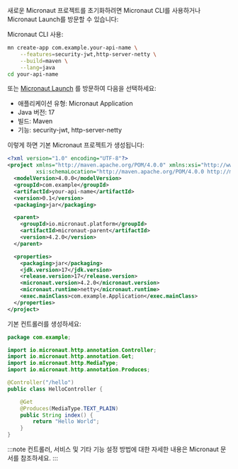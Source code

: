 새로운 Micronaut 프로젝트를 초기화하려면 Micronaut CLI를 사용하거나 Micronaut Launch를 방문할 수 있습니다:

Micronaut CLI 사용:

```bash
mn create-app com.example.your-api-name \
    --features=security-jwt,http-server-netty \
    --build=maven \
    --lang=java
cd your-api-name
```

또는 [Micronaut Launch](https://micronaut.io/launch/) 를 방문하여 다음을 선택하세요:

- 애플리케이션 유형: Micronaut Application
- Java 버전: 17
- 빌드: Maven
- 기능: security-jwt, http-server-netty

이렇게 하면 기본 Micronaut 프로젝트가 생성됩니다:

```xml title="pom.xml"
<?xml version="1.0" encoding="UTF-8"?>
<project xmlns="http://maven.apache.org/POM/4.0.0" xmlns:xsi="http://www.w3.org/2001/XMLSchema-instance"
         xsi:schemaLocation="http://maven.apache.org/POM/4.0.0 http://maven.apache.org/xsd/maven-4.0.0.xsd">
  <modelVersion>4.0.0</modelVersion>
  <groupId>com.example</groupId>
  <artifactId>your-api-name</artifactId>
  <version>0.1</version>
  <packaging>jar</packaging>

  <parent>
    <groupId>io.micronaut.platform</groupId>
    <artifactId>micronaut-parent</artifactId>
    <version>4.2.0</version>
  </parent>

  <properties>
    <packaging>jar</packaging>
    <jdk.version>17</jdk.version>
    <release.version>17</release.version>
    <micronaut.version>4.2.0</micronaut.version>
    <micronaut.runtime>netty</micronaut.runtime>
    <exec.mainClass>com.example.Application</exec.mainClass>
  </properties>
</project>
```

기본 컨트롤러를 생성하세요:

```java title="src/main/java/com/example/HelloController.java"
package com.example;

import io.micronaut.http.annotation.Controller;
import io.micronaut.http.annotation.Get;
import io.micronaut.http.MediaType;
import io.micronaut.http.annotation.Produces;

@Controller("/hello")
public class HelloController {

    @Get
    @Produces(MediaType.TEXT_PLAIN)
    public String index() {
        return "Hello World";
    }
}
```

:::note
컨트롤러, 서비스 및 기타 기능 설정 방법에 대한 자세한 내용은 Micronaut 문서를 참조하세요.
:::
